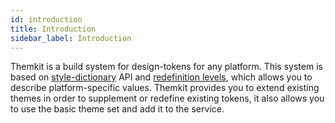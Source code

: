 ```yaml
---
id: introduction
title: Introduction
sidebar_label: Introduction
---
```


Themkit is a build system for design-tokens for any platform. This system is based on [style-dictionary][sd-github] API and [redefinition levels][platforms], which allows you to describe platform-specific values. Themkit provides you to extend existing themes in order to supplement or redefine existing tokens, it also allows you to use the basic theme set and add it to the service.

[sd-github]: https://github.com/amzn/style-dictionary
[platforms]: /docs/platforms
